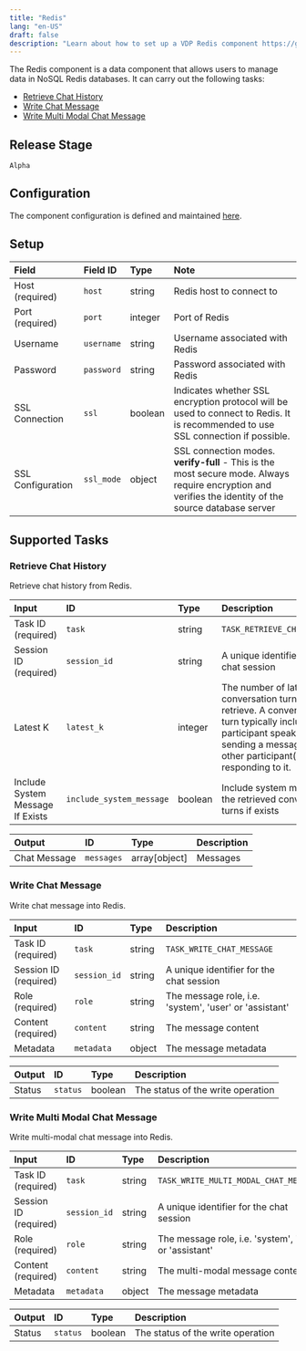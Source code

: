 ```yaml
---
title: "Redis"
lang: "en-US"
draft: false
description: "Learn about how to set up a VDP Redis component https://github.com/instill-ai/instill-core"
---
```


The Redis component is a data component that allows users to manage data in NoSQL Redis databases.
It can carry out the following tasks:

- [Retrieve Chat History](#retrieve-chat-history)
- [Write Chat Message](#write-chat-message)
- [Write Multi Modal Chat Message](#write-multi-modal-chat-message)

## Release Stage

`Alpha`

## Configuration

The component configuration is defined and maintained [here](https://github.com/instill-ai/component/blob/main/data/redis/v0/config/definition.json).

## Setup

| Field | Field ID | Type | Note |
| :--- | :--- | :--- | :--- |
| Host (required) | `host` | string | Redis host to connect to |
| Port (required) | `port` | integer | Port of Redis |
| Username | `username` | string | Username associated with Redis |
| Password | `password` | string | Password associated with Redis |
| SSL Connection | `ssl` | boolean | Indicates whether SSL encryption protocol will be used to connect to Redis. It is recommended to use SSL connection if possible. |
| SSL Configuration | `ssl_mode` | object | SSL connection modes.    <b>verify-full</b> - This is the most secure mode. Always require encryption and verifies the identity of the source database server |

## Supported Tasks

### Retrieve Chat History

Retrieve chat history from Redis.

| Input | ID | Type | Description |
| :--- | :--- | :--- | :--- |
| Task ID (required) | `task` | string | `TASK_RETRIEVE_CHAT_HISTORY` |
| Session ID (required) | `session_id` | string | A unique identifier for the chat session |
| Latest K | `latest_k` | integer | The number of latest conversation turns to retrieve. A conversation turn typically includes one participant speaking or sending a message, and the other participant(s) responding to it. |
| Include System Message If Exists | `include_system_message` | boolean | Include system message in the retrieved conversation turns if exists |

| Output | ID | Type | Description |
| :--- | :--- | :--- | :--- |
| Chat Message | `messages` | array[object] | Messages |

### Write Chat Message

Write chat message into Redis.

| Input | ID | Type | Description |
| :--- | :--- | :--- | :--- |
| Task ID (required) | `task` | string | `TASK_WRITE_CHAT_MESSAGE` |
| Session ID (required) | `session_id` | string | A unique identifier for the chat session |
| Role (required) | `role` | string | The message role, i.e. 'system', 'user' or 'assistant' |
| Content (required) | `content` | string | The message content |
| Metadata | `metadata` | object | The message metadata |

| Output | ID | Type | Description |
| :--- | :--- | :--- | :--- |
| Status | `status` | boolean | The status of the write operation |

### Write Multi Modal Chat Message

Write multi-modal chat message into Redis.

| Input | ID | Type | Description |
| :--- | :--- | :--- | :--- |
| Task ID (required) | `task` | string | `TASK_WRITE_MULTI_MODAL_CHAT_MESSAGE` |
| Session ID (required) | `session_id` | string | A unique identifier for the chat session |
| Role (required) | `role` | string | The message role, i.e. 'system', 'user' or 'assistant' |
| Content (required) | `content` | string | The multi-modal message content |
| Metadata | `metadata` | object | The message metadata |

| Output | ID | Type | Description |
| :--- | :--- | :--- | :--- |
| Status | `status` | boolean | The status of the write operation |
